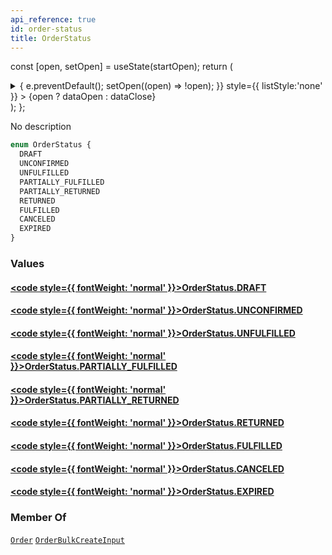 ```yaml
---
api_reference: true
id: order-status
title: OrderStatus
---
```






const [open, setOpen] = useState(startOpen);
return (
<details {...(open ? { open: true } : {})} className="details" style={{ border:'none', boxShadow:'none', background:'var(--ifm-background-color)' }}>
<summary
onClick={(e) => {
e.preventDefault();
setOpen((open) => !open);
}}
style={{ listStyle:'none' }} >
{open ? dataOpen : dataClose}
</summary>
{open && children}
</details>
);
};

No description

```graphql
enum OrderStatus {
  DRAFT
  UNCONFIRMED
  UNFULFILLED
  PARTIALLY_FULFILLED
  PARTIALLY_RETURNED
  RETURNED
  FULFILLED
  CANCELED
  EXPIRED
}
```

### Values

#### [<code style={{ fontWeight: 'normal' }}>OrderStatus.<b>DRAFT</b></code>](#)

#### [<code style={{ fontWeight: 'normal' }}>OrderStatus.<b>UNCONFIRMED</b></code>](#)

#### [<code style={{ fontWeight: 'normal' }}>OrderStatus.<b>UNFULFILLED</b></code>](#)

#### [<code style={{ fontWeight: 'normal' }}>OrderStatus.<b>PARTIALLY_FULFILLED</b></code>](#)

#### [<code style={{ fontWeight: 'normal' }}>OrderStatus.<b>PARTIALLY_RETURNED</b></code>](#)

#### [<code style={{ fontWeight: 'normal' }}>OrderStatus.<b>RETURNED</b></code>](#)

#### [<code style={{ fontWeight: 'normal' }}>OrderStatus.<b>FULFILLED</b></code>](#)

#### [<code style={{ fontWeight: 'normal' }}>OrderStatus.<b>CANCELED</b></code>](#)

#### [<code style={{ fontWeight: 'normal' }}>OrderStatus.<b>EXPIRED</b></code>](#)

### Member Of

[`Order`](../../../api-reference/orders/objects/order.mdx) <Badge class="badge badge--secondary" text="object"/><Bullet />[`OrderBulkCreateInput`](../../../api-reference/orders/inputs/order-bulk-create-input.mdx) <Badge class="badge badge--secondary" text="input"/>
